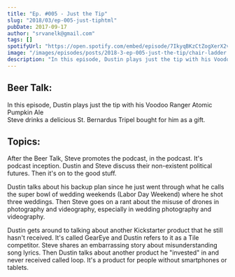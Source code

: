 ```yaml
---
title: "Ep. #005 - Just the Tip"
slug: "2018/03/ep-005-just-tiphtml"
pubDate: 2017-09-17
author: "srvanelk@gmail.com"
tags: []
spotifyUrl: "https://open.spotify.com/embed/episode/7IkyqBKzCtZogXerX2vqBT?utm_source=generator"
image: "/images/episodes/posts/2018-3-ep-005-just-the-tip/chair-ladder.webp"
description: "In this episode, Dustin plays just the tip with his Voodoo Ranger Atomic Pumpkin Ale while Steve drinks a delicious St. Bernardus Tripel bought for him as a gift. Then, Steve promotes the podcast, in the podcast. It's podcast inception. Dustin and Steve discuss their non-existent political futures. Then it's on to the good stuff. Dustin talks about his backup plan since he just went through what he calls the super bowl of wedding weekends (Labor Day Weekend) where he shot three weddings. Then Steve goes on a rant about the misuse of drones in photography and videography, especially in wedding photography and videography. Dustin gets around to talking about another Kickstarter product that he still hasn't received. It's called GearEye and Dustin refers to it as a Tile competitor. Steve shares an embarrassing story about misunderstanding song lyrics. Then Dustin talks about another product he 'invested' in and never received called loop. It's a product for people without smartphones or tablets."
---
```


## Beer Talk:
In this episode, Dustin plays just the tip with his Voodoo Ranger Atomic Pumpkin Ale  
Steve drinks a delicious St. Bernardus Tripel bought for him as a gift. 

## Topics:
After the Beer Talk, Steve promotes the podcast, in the podcast. It's podcast inception. Dustin and Steve discuss their non-existent political futures. Then it's on to the good stuff.  

Dustin talks about his backup plan since he just went through what he calls the super bowl of wedding weekends (Labor Day Weekend) where he shot three weddings. Then Steve goes on a rant about the misuse of drones in photography and videography, especially in wedding photography and videography.  

Dustin gets around to talking about another Kickstarter product that he still hasn't received. It's called GearEye and Dustin refers to it as a Tile competitor. Steve shares an embarrassing story about misunderstanding song lyrics. Then Dustin talks about another product he "invested" in and never received called loop. It's a product for people without smartphones or tablets.
